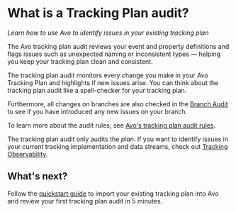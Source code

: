 
# What is a Tracking Plan audit?

_Learn how to use Avo to identify issues in your existing tracking plan_

The Avo tracking plan audit reviews your event and property definitions and flags issues such as unexpected naming or inconsistent types — helping you keep your tracking plan clean and consistent.

The tracking plan audit monitors every change you make in your Avo Tracking Plan and highlights if new issues arise. You can think about the tracking plan audit like a spell-checker for your tracking plan.

Furthermore, all changes on branches are also checked in the [Branch Audit](/audit/branch-audit) to see if you have introduced any new issues on your branch.

To learn more about the audit rules, see [Avo's tracking plan audit rules](/audit/rules).

<Callout type="info" emoji="💡">The tracking plan audit only audits the _plan_. If you want to identify issues in your current tracking implementation and data streams, check out [Tracking Observability](/inspector/inspector-overview).</Callout>

## What's next?

Follow the [quickstart guide](/audit/quickstart) to import your existing tracking plan into Avo and review your first tracking plan audit in 5 minutes.

